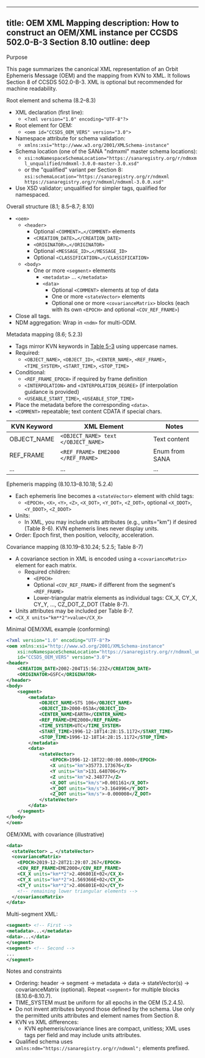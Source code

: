 
---
title: OEM XML Mapping
description: How to construct an OEM/XML instance per CCSDS 502.0-B-3 Section 8.10
outline: deep
---

Purpose

This page summarizes the canonical XML representation of an Orbit Ephemeris Message (OEM) and the mapping from KVN to XML. It follows Section 8 of CCSDS 502.0-B-3. XML is optional but recommended for machine readability.

Root element and schema (8.2–8.3)

- XML declaration (first line):
  - `<?xml version="1.0" encoding="UTF-8"?>`
- Root element for OEM:
  - `<oem id="CCSDS_OEM_VERS" version="3.0">`
- Namespace attribute for schema validation:
  - `xmlns:xsi="http://www.w3.org/2001/XMLSchema-instance"`
- Schema location (one of the SANA "ndmxml" master schema locations):
  - `xsi:noNamespaceSchemaLocation="https://sanaregistry.org/r/ndmxml_unqualified/ndmxml-3.0.0-master-3.0.xsd"`
  - or the "qualified" variant per Section 8: `xsi:schemaLocation="https://sanaregistry.org/r/ndmxml https://sanaregistry.org/r/ndmxml/ndmxml-3.0.0.xsd"`
- Use XSD validator; unqualified for simpler tags, qualified for namespaced.

Overall structure (8.1; 8.5–8.7; 8.10)

- `<oem>`
  - `<header>`
    - Optional `<COMMENT>…</COMMENT>` elements
    - `<CREATION_DATE>…</CREATION_DATE>`
    - `<ORIGINATOR>…</ORIGINATOR>`
    - Optional `<MESSAGE_ID>…</MESSAGE_ID>`
    - Optional `<CLASSIFICATION>…</CLASSIFICATION>`
  - `<body>`
    - One or more `<segment>` elements
      - `<metadata>` … `</metadata>`
      - `<data>`
        - Optional `<COMMENT>` elements at top of data
        - One or more `<stateVector>` elements
        - Optional one or more `<covarianceMatrix>` blocks (each with its own `<EPOCH>` and optional `<COV_REF_FRAME>`)
- Close all tags.
- NDM aggregation: Wrap in `<ndm>` for multi-ODM.

Metadata mapping (8.6; 5.2.3)

- Tags mirror KVN keywords in [Table 5-3](metadata.md#fields) using uppercase names.
- Required:
  - `<OBJECT_NAME>`, `<OBJECT_ID>`, `<CENTER_NAME>`, `<REF_FRAME>`, `<TIME_SYSTEM>`, `<START_TIME>`, `<STOP_TIME>`
- Conditional:
  - `<REF_FRAME_EPOCH>` if required by frame definition
  - `<INTERPOLATION>` and `<INTERPOLATION_DEGREE>` (if interpolation guidance is provided)
  - `<USEABLE_START_TIME>`, `<USEABLE_STOP_TIME>`
- Place the metadata before the corresponding `<data>`.
- `<COMMENT>` repeatable; text content CDATA if special chars.

| KVN Keyword | XML Element | Notes |
|-------------|-------------|-------|
| OBJECT_NAME | `<OBJECT_NAME> text </OBJECT_NAME>` | Text content |
| REF_FRAME | `<REF_FRAME> EME2000 </REF_FRAME>` | Enum from SANA |
| ... | ... | ... |

Ephemeris mapping (8.10.13–8.10.18; 5.2.4)

- Each ephemeris line becomes a `<stateVector>` element with child tags:
  - `<EPOCH>`, `<X>`, `<Y>`, `<Z>`, `<X_DOT>`, `<Y_DOT>`, `<Z_DOT>`, optional `<X_DDOT>`, `<Y_DDOT>`, `<Z_DDOT>`
- Units:
  - In XML, you may include units attributes (e.g., units="km") if desired (Table 8-6). KVN ephemeris lines never display units.
- Order: Epoch first, then position, velocity, acceleration.

Covariance mapping (8.10.19–8.10.24; 5.2.5; Table 8-7)

- A covariance section in XML is encoded using a `<covarianceMatrix>` element for each matrix.
  - Required children:
    - `<EPOCH>`
    - Optional `<COV_REF_FRAME>` if different from the segment's `<REF_FRAME>`
    - Lower-triangular matrix elements as individual tags: CX_X, CY_X, CY_Y, …, CZ_DOT_Z_DOT (Table 8-7).
- Units attributes may be included per Table 8-7.
- `<CX_X units="km**2">value</CX_X>`

Minimal OEM/XML example (conforming)

```xml
<?xml version="1.0" encoding="UTF-8"?>
<oem xmlns:xsi="http://www.w3.org/2001/XMLSchema-instance"
    xsi:noNamespaceSchemaLocation="https://sanaregistry.org/r/ndmxml_unqualified/ndmxml-3.0.0-master-3.0.xsd"
    id="CCSDS_OEM_VERS" version="3.0">
<header>
    <CREATION_DATE>2002-204T15:56:23Z</CREATION_DATE>
    <ORIGINATOR>GSFC</ORIGINATOR>
</header>
<body>
    <segment>
        <metadata>
            <OBJECT_NAME>STS 106</OBJECT_NAME>
            <OBJECT_ID>2000-053A</OBJECT_ID>
            <CENTER_NAME>EARTH</CENTER_NAME>
            <REF_FRAME>EME2000</REF_FRAME>
            <TIME_SYSTEM>UTC</TIME_SYSTEM>
            <START_TIME>1996-12-18T14:28:15.1172</START_TIME>
            <STOP_TIME>1996-12-18T14:28:15.1172</STOP_TIME>
        </metadata>
        <data>
            <stateVector>
                <EPOCH>1996-12-18T22:00:00.0000</EPOCH>
                <X units="km">35773.173676</X>
                <Y units="km">131.640706</Y>
                <Z units="km">2.348777</Z>
                <X_DOT units="km/s">0.001161</X_DOT>
                <Y_DOT units="km/s">3.164996</Y_DOT>
                <Z_DOT units="km/s">-0.000008</Z_DOT>
            </stateVector>
        </data>
    </segment>
</body>
</oem>
```

OEM/XML with covariance (illustrative)

```xml
<data>
  <stateVector> … </stateVector>
  <covarianceMatrix>
    <EPOCH>2019-12-28T21:29:07.267</EPOCH>
    <COV_REF_FRAME>EME2000</COV_REF_FRAME>
    <CX_X units="km**2">2.406801E+02</CX_X>
    <CY_X units="km**2">1.569366E+02</CY_X>
    <CY_Y units="km**2">2.406801E+02</CY_Y>
    <!-- remaining lower triangular elements -->
  </covarianceMatrix>
</data>
```

Multi-segment XML:

```xml
<segment> <!-- First -->
<metadata>...</metadata>
<data>...</data>
</segment>
<segment> <!-- Second -->
...
</segment>
```

Notes and constraints

- Ordering: header → segment → metadata → data → stateVector(s) → covarianceMatrix (optional). Repeat `<segment>` for multiple blocks (8.10.6–8.10.7).
- TIME_SYSTEM must be uniform for all epochs in the OEM (5.2.4.5).
- Do not invent attributes beyond those defined by the schema. Use only the permitted units attributes and element names from Section 8.
- KVN vs XML differences:
  - KVN ephemeris/covariance lines are compact, unitless; XML uses tags per field and may include units attributes.
- Qualified schema uses `xmlns:ndm="https://sanaregistry.org/r/ndmxml";` elements prefixed.